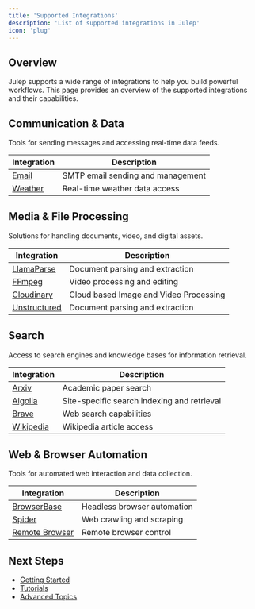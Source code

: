 ```yaml
---
title: 'Supported Integrations'
description: 'List of supported integrations in Julep'
icon: 'plug'
---
```


## Overview

Julep supports a wide range of integrations to help you build powerful workflows. This page provides an overview of the supported integrations and their capabilities.

## Communication & Data

Tools for sending messages and accessing real-time data feeds.

| Integration | Description |
|------------|-------------|
| [Email](/integrations/communicationdata/email) | SMTP email sending and management |
| [Weather](/integrations/communicationdata/weather) | Real-time weather data access |

## Media & File Processing

Solutions for handling documents, video, and digital assets.

| Integration | Description |
|------------|-------------|
| [LlamaParse](/integrations/mediafile/llamaparse) | Document parsing and extraction|
| [FFmpeg](/integrations/mediafile/ffmpeg) | Video processing and editing |
| [Cloudinary](/integrations/mediafile/cloudinary) | Cloud based Image and Video Processing |
| [Unstructured](/integrations/mediafile/unstructured) | Document parsing and extraction |

## Search

Access to search engines and knowledge bases for information retrieval.

| Integration | Description |
|------------|-------------|
| [Arxiv](/integrations/search/arxiv) | Academic paper search |
| [Algolia](/integrations/search/algolia) | Site-specific search indexing and retrieval |
| [Brave](/integrations/search/brave) | Web search capabilities |
| [Wikipedia](/integrations/search/wikipedia) | Wikipedia article access |

## Web & Browser Automation

Tools for automated web interaction and data collection.

| Integration | Description |
|------------|-------------|
| [BrowserBase](/integrations/webbrowser/browserbase) | Headless browser automation |
| [Spider](/integrations/webbrowser/spider) | Web crawling and scraping |
| [Remote Browser](/integrations/webbrowser/remote-browser) | Remote browser control |

## Next Steps

- [Getting Started](/introduction/quickstart)
- [Tutorials](/tutorials)
- [Advanced Topics](/advanced)
